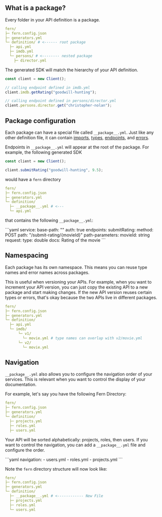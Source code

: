 ## What is a package?

Every folder in your API definition is a package.

```yaml
fern/
├─ fern.config.json
├─ generators.yml
└─ definition/ # <------ root package
  ├─ api.yml
  ├─ imdb.yml
  └─ persons/ # <-------- nested package
    ├─ director.yml
```

The generated SDK will match the hierarchy of your API definition.

```ts
const client = new Client();

// calling endpoint defined in imdb.yml
client.imdb.getRating("goodwill-hunting");

// calling endpoint defined in persons/director.yml
client.persons.director.get("christopher-nolan");
```

## Package configuration

Each package can have a special file called `__package__.yml`. Just like any
other definition file, it can contain [imports](/api-definition/fern-definition/imports),
[types](/api-definition/fern-definition/types), [endpoints](/api-definition/fern-definition/endpoints),
and [errors](/api-definition/fern-definition/errors).

Endpoints in `__package__.yml` will appear at the root of the package.
For example, the following generated SDK

```ts
const client = new Client();

client.submitRating("goodwill-hunting", 9.5);
```

would have a `fern` directory

```yaml
fern/
├─ fern.config.json
├─ generators.yml
└─ definition/
  ├─ __package__.yml # <---
  └─ api.yml
```

that contains the following `__package__.yml`:

<CodeBlock title="__package__.yml">
```yaml 
service:
  base-path: ""
  auth: true
  endpoints:
    submitRating:
      method: POST
      path: "/submit-rating/{movieId}"
      path-parameters:
        movieId: string
      request:
        type: double
        docs: Rating of the movie
```
</CodeBlock>

## Namespacing

Each package has its own namespace. This means you can reuse type names and
error names across packages.

This is useful when versioning your APIs. For example, when you want to
increment your API version, you can just copy the existing API
to a new package and start making changes. If the new API version reuses
certain types or errors, that's okay because the two APIs live in different
packages.

```yaml
fern/
├─ fern.config.json
├─ generators.yml
└─ definition/
  ├─ api.yml
  └─ imdb/
      └─ v1/
        └─ movie.yml # type names can overlap with v2/movie.yml
      └─ v2/
        └─ movie.yml
```

## Navigation

`__package__.yml` also allows you to configure the navigation order 
of your services. This is relevant when you want to control the display 
of your documentation. 

For example, let's say you have the following Fern Directory:

```yaml
fern/
├─ fern.config.json
├─ generators.yml
└─ definition/
  ├─ projects.yml
  ├─ roles.yml
  ├─ users.yml
```

Your API will be sorted alphabetically: projects, roles, then users. If you 
want to control the navigation, you can add a `__package__.yml` file 
and configure the order.

<CodeBlock title="__package__.yml">
```yaml
navigation: 
  - users.yml
  - roles.yml
  - projects.yml
```
</CodeBlock>

Note the `fern` directory structure will now look like:

```yaml
fern/
├─ fern.config.json
├─ generators.yml
└─ definition/
  ├─ __package__.yml # <------------ New File
  ├─ projects.yml
  ├─ roles.yml
  └─ users.yml
```
